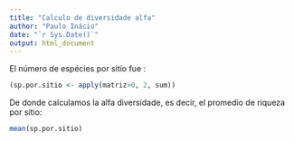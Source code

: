 ```yaml
---
title: "Calculo de diversidade alfa"
author: "Paulo Inácio"
date: "`r Sys.Date()`"
output: html_document
---
```


El número de espécies por sitio fue :

```r
(sp.por.sitio <- apply(matriz>0, 2, sum))
```
De donde calculamos la alfa diversidade, es decir, el promedio de riqueza por sítio:

```r
mean(sp.por.sitio)
```
